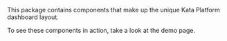 
This package contains components that make up the unique Kata Platform dashboard layout.

To see these components in action, take a look at the <Link to="/demo">demo page</Link>.

